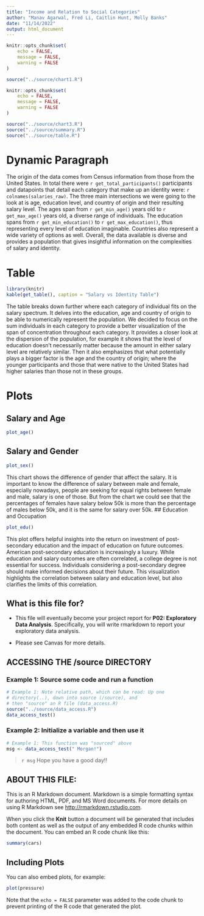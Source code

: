 ```yaml
---
title: "Income and Relation to Social Categories"
author: "Manav Agarwal, Fred Li, Caitlin Hunt, Molly Banks"
date: "11/14/2022"
output: html_document
---
```

```r
knitr::opts_chunk$set(
	echo = FALSE,
	message = FALSE,
	warning = FALSE
)
```
```r
source("../source/chart1.R")
```

```r
knitr::opts_chunk$set(
	echo = FALSE,
	message = FALSE,
	warning = FALSE
)
```
```r
source("../source/chart3.R")
source("../source/summary.R")
source("../source/table.R")
```
# Dynamic Paragraph
The origin of the data comes from Census information from those from the United States. In total there were `r get_total_participants()` participants and datapoints that detail each category that make up an identity were: `r colnames(salaries_raw)`. The three main intersections we were going to the look at is age, education level, and country of origin and their resulting salary level. The ages span from `r get_min_age()` years old to `r get_max_age()` years old, a diverse range of individuals. The education spans from `r get_min_education()` to `r get_max_education()`, thus representing every level of education imaginable. Countries also represent a wide variety of options as well. Overall, the data available is diverse and provides a population that gives insightful information on the complexities of salary and identity.

# Table
```r
library(knitr)
kable(get_table(), caption = "Salary vs Identity Table")
```
The table breaks down further where each category of individual fits on the salary spectrum. It delves into the education, age and country of origin to be able to numerically represent the population. We decided to focus on the sum individuals in each category to provide a better visualization of the span of concentration throughout each category. It provides a closer look at the dispersion of the population, for example it shows that the level of education doesn't necessarily matter because the amount in either salary level are relatively similar. Then it also emphasizes that what potentially plays a bigger factor is the age and the country of origin; where the younger participants and those that were native to the United States had higher salaries than those not in these groups.

# Plots

## Salary and Age 
```r
plot_age()
```

## Salary and Gender 
```r
plot_sex()
```
This chart shows the difference of gender that affect the salary. It is important to know the difference of salary between male and female, especially nowadays, people are seeking for equal rights between female and male, salary is one of those. But from the chart we could see that the percentages of females have salary below 50k is more than the percentage of males below 50k, and it is the same for salary over 50k.
## Education and Occupation 
```r
plot_edu()
```

This plot offers helpful insights into the return on investment of post-secondary education and the impact of education on future outcomes. American post-secondary education is increasingly a luxury. While education and salary outcomes are often correlated, a college degree is not essential for success. Individuals considering a post-secondary degree should make informed decisions about their future. This visualization highlights the correlation between salary and education level, but also clarifies the limits of this correlation.  


## What is this file for?

* This file will eventually become your project report for **P02: Exploratory Data Analysis**. Specifically, you will write rmarkdown to report your exploratory data analysis.

* Please see Canvas for more details.

## ACCESSING THE /source DIRECTORY
### Example 1: Source some code and run a function
```r
# Example 1: Note relative path, which can be read: Up one
# directory(..), down into source (/source), and 
# then "source" an R file (data_access.R)
source("../source/data_access.R")
data_access_test()
```

### Example 2: Initialize a variable and then use it
```r
# Example 1: This function was "sourced" above
msg <- data_access_test(" Morgan!")
```

> `r msg` Hope you have a good day!! 

## ABOUT THIS FILE: 

This is an R Markdown document. Markdown is a simple formatting syntax for authoring HTML, PDF, and MS Word documents. For more details on using R Markdown see <http://rmarkdown.rstudio.com>.

When you click the **Knit** button a document will be generated that includes both content as well as the output of any embedded R code chunks within the document. You can embed an R code chunk like this:

```r
summary(cars)
```

## Including Plots

You can also embed plots, for example:

```r
plot(pressure)
```

Note that the `echo = FALSE` parameter was added to the code chunk to prevent printing of the R code that generated the plot.
